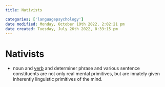 ```yaml
---
title: Nativists

categories: ['languagepsychology']
date modified: Monday, October 10th 2022, 2:02:21 pm
date created: Tuesday, July 26th 2022, 8:33:15 pm
---
```


# Nativists
- noun and [verb](Verb.qmd) and determiner phrase and various sentence constituents are not only real mental primitives, but are innately given inherently linguistic primitives of the mind.



